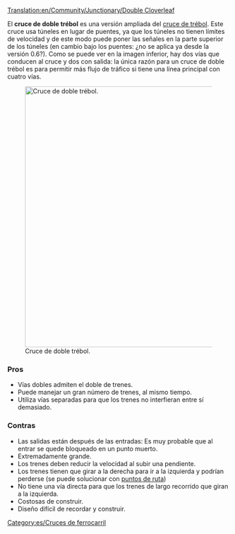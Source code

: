 [[Translation:en/Community/Junctionary/Double Cloverleaf]]

{{es/Menú de Cruces}}
El '''cruce de doble trébol''' es una versión ampliada del [[es/Community/Junctionary/Cruce de trébol|cruce de trébol]]. Este cruce usa túneles en lugar de puentes, ya que los túneles no tienen límites de velocidad y de este modo puede poner las señales en la parte superior de los túneles (en cambio bajo los puentes: ¿no se aplica ya desde la versión 0.6?).
Como se puede ver en la imagen inferior, hay dos vías que conducen al cruce y dos con salida: la única razón para un cruce de doble trébol es para permitir más flujo de tráfico si tiene una línea principal con cuatro vías.

[[File:en/Double cloverleaf.png|none|thumb|590px|Cruce de doble trébol.]]

===Pros===
* Vías dobles admiten el doble de trenes.
* Puede manejar un gran número de trenes, al mismo tiempo.
* Utiliza vías separadas para que los trenes no interfieran entre sí demasiado.

===Contras===
* Las salidas están después de las entradas: Es muy probable que al entrar se quede bloqueado en un punto muerto.
* Extremadamente grande.
* Los trenes deben reducir la velocidad al subir una pendiente.
* Los trenes tienen que girar a la derecha para ir a la izquierda y podrían perderse (se puede solucionar con [[es/Manual/Puntos de ruta|puntos de ruta]])
* No tiene una vía directa para que los trenes de largo recorrido que giran a la izquierda.
* Costosas de construir.
* Diseño difícil de recordar y construir.

[[Category:es/Cruces de ferrocarril]]